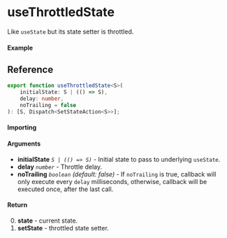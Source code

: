 # useThrottledState

Like `useState` but its state setter is throttled.

#### Example

## Reference

```ts
export function useThrottledState<S>(
	initialState: S | (() => S),
	delay: number,
	noTrailing = false
): [S, Dispatch<SetStateAction<S>>];
```

#### Importing

#### Arguments

- **initialState** _`S | (() => S)`_ - Initial state to pass to underlying `useState`.
- **delay** _`number`_ - Throttle delay.
- **noTrailing** _`boolean`_ _(default: false)_ - If `noTrailing` is true, callback will only
  execute every `delay` milliseconds, otherwise, callback will be executed once, after the last
  call.

#### Return

0. **state** - current state.
1. **setState** - throttled state setter.
